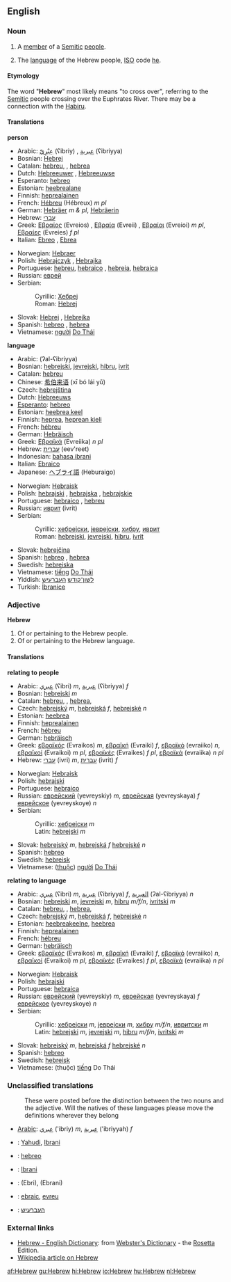 ==English==

===Noun===
{{en-noun|s|-}}

# {{countable}} A [[member]] of a [[Semitic]] [[people]].
# {{uncountable}} The [[language]] of the Hebrew people, [[ISO]] code [[he]].

====Etymology====
The word "'''Hebrew'''" most likely means "to cross over", referring to the [[Semitic]] people crossing over the Euphrates River. There may be a connection with the [[Habiru]].

====Translations====
'''person'''
{{top}}
*Arabic: [[عبري|عِبْرِيّ]] (ʕibriy) {{m}}, [[عبرية]] (ʕibriyya) {{f}}
*Bosnian: [[Hebrej]] {{m}}
*Catalan: [[hebreu]], {{m}}, [[hebrea]] {{f}}
*Dutch: [[Hebreeuwer]] {{m}}, [[Hebreeuwse]] {{f}}
*Esperanto: [[hebreo]]
*Estonian: [[heebrealane]]
*Finnish: [[heprealainen]]
*French: [[Hébreu]] {{m}} (Hébreux) ''m pl''
*German: [[Hebräer]] ''m & pl'', [[Hebräerin]] {{f}}
*Hebrew: [[עברי]]
*Greek: [[Εβραίος]] (Evreios) {{m}}, [[Εβραία]] (Evreii) {{f}}, [[Εβραίοι]] (Evreioi) ''m pl'', [[Εβραίες]] (Evreies) ''f pl''
*Italian: [[Ebreo]] {{m}}, [[Ebrea]] {{f}}
{{mid}}
*Norwegian: [[Hebraer]] {{m}}
*Polish: [[Hebrajczyk]] {{m}}, [[Hebrajka]] {{f}}
*Portuguese: [[hebreu]], [[hebraico]] {{m}}, [[hebreia]], [[hebraica]] {{f}}
*Russian: [[еврей]]
*Serbian:
*:Cyrillic: [[Хебреј]] {{m}}
*:Roman: [[Hebrej]] {{m}}
*Slovak: [[Hebrej]] {{m}}, [[Hebrejka]] {{f}}
*Spanish: [[hebreo]] {{m}}, [[hebrea]] {{f}}
*Vietnamese: [[người]] [[Do Thái]]
{{bottom}}

'''language'''
{{top}}
*Arabic: {{ARchar|[[العبرية|العِبْرِيَّة]]}} (ʔal-ʕibriyya) {{f}}
*Bosnian: [[hebrejski]], [[jevrejski]], [[hibru]], [[ivrit]] {{m}}
*Catalan: [[hebreu]] {{m}}
*Chinese: [[希伯来语]] (xī bó lái yǔ)
*Czech: [[hebrejština]] {{f}}
*Dutch: [[Hebreeuws]] {{n}}
*[[Esperanto]]: [[hebreo]]
*Estonian: [[heebrea keel]]
*Finnish: [[heprea]], [[heprean kieli]]
*French: [[hébreu]] {{m}}
*German: [[Hebräisch]] {{n}}
*Greek: [[Εβραϊκά]] (Evreiika) ''n pl''
*Hebrew: [[עברית]] (eev'reet)
*Indonesian: [[bahasa ibrani]]
*Italian: [[Ebraico]] {{m}}
*Japanese: [[ヘブライ語]] (Heburaigo)
{{mid}}
*Norwegian: [[Hebraisk]]
*Polish: [[hebrajski]] {{m}}, [[hebrajska]] {{f}}, [[hebrajskie]] {{n}}
*Portuguese: [[hebraico]] {{m}}, [[hebreu]] {{m}}
*Russian: [[иврит]] (ivrit) {{m}}
*Serbian:
*:Cyrillic: [[хебрејски]], [[јеврејски]], [[хибру]], [[иврит]] {{m}}
*:Roman: [[hebrejski]], [[jevrejski]], [[hibru]], [[ivrit]] {{m}}
*Slovak: [[hebrejčina]] {{f}}
*Spanish: [[hebreo]] {{m}}, [[hebrea]] {{f}}
*Swedish: [[hebreiska]] {{c}}
*Vietnamese: [[tiếng]] [[Do Thái]]
*Yiddish: [[לשון־קודש]] [[העברעיש]]
*Turkish: [[İbranice]]
{{bottom}}

===Adjective===
'''Hebrew'''
#Of or pertaining to the Hebrew people.
#Of or pertaining to the Hebrew language.

====Translations====
'''relating to people'''
{{top}}
*Arabic: [[عبري]] (ʕibri) ''m'', [[عبرية]] (ʕibriyya) ''f''
*Bosnian: [[hebrejski]] ''m''
*Catalan: [[hebreu]], {{m}}, [[hebrea]],{{f}}
*Czech: [[hebrejský]] ''m'', [[hebrejská]] ''f'', [[hebrejské]] ''n''
*Estonian: [[heebrea]]
*Finnish: [[heprealainen]]
*French: [[hébreu]]
*German: [[hebräisch]]
*Greek: [[εβραϊκός]] (Evraikos) ''m'', [[εβραϊκή]] (Evraiki) ''f'', [[εβραϊκό]] (evraiiko) ''n'', [[εβραϊκοί]] (Evraikoi) ''m pl'', [[εβραϊκές]] (Evraikes) ''f pl'', [[εβραϊκά]] (evraiika) ''n pl''
*Hebrew: [[עברי]] (ivri) ''m'', [[עברית]] (ivrit) ''f''
{{mid}}
*Norwegian: [[Hebraisk]]
*Polish: [[hebrajski]]
*Portuguese: [[hebraico]]
*Russian: [[еврейский]] (yevreyskiy) ''m'', [[еврейская]] (yevreyskaya) ''f'' [[еврейское]] (yevreyskoye) ''n''
*Serbian:
*:Cyrillic: [[хебрејски]] ''m''
*:Latin: [[hebrejski]] ''m''
*Slovak: [[hebrejský]] ''m'', [[hebrejská]] ''f'' [[hebrejské]] ''n''
*Spanish: [[hebreo]]
*Swedish: [[hebreisk]]
*Vietnamese: ([[thuộc]]) [[người]] [[Do Thái]]
{{bottom}}

'''relating to language'''
{{top}}
*Arabic: [[عبري]] (ʕibri) ''m'', [[عبرية]] (ʕibriyya) ''f'', [[العبرية]] (ʔal-ʕibriyya) ''n''
*Bosnian: [[hebrejski]] ''m'', [[jevrejski]] ''m'', [[hibru]] ''m/f/n'', [[ivritski]] ''m''
*Catalan: [[hebreu]], {{m}}, [[hebrea]],{{f}}
*Czech: [[hebrejský]] ''m'', [[hebrejská]] ''f'', [[hebrejské]] ''n''
*Estonian: [[heebreakeelne]], [[heebrea]]
*Finnish: [[heprealainen]]
*French: [[hébreu]]
*German: [[hebräisch]]
*Greek: [[εβραϊκός]] (Evraikos) ''m'', [[εβραϊκή]] (Evraiki) ''f'', [[εβραϊκό]] (evraiiko) ''n'', [[εβραϊκοί]] (Evraikoi) ''m pl'', [[εβραϊκές]] (Evraikes) ''f pl'', [[εβραϊκά]] (evraiika) ''n pl''
{{mid}}
*Norwegian: [[Hebraisk]]
*Polish: [[hebrajski]]
*Portuguese: [[hebraica]]
*Russian: [[еврейский]] (yevreyskiy) ''m'', [[еврейская]] (yevreyskaya) ''f'' [[еврейское]] (yevreyskoye) ''n''
*Serbian:
*:Cyrillic: [[хебрејски]] ''m'', [[јеврејски]] ''m'', [[хибру]] ''m/f/n'', [[ивритски]] ''m''
*:Latin: [[hebrejski]] ''m'', [[jevrejski]] ''m'', [[hibru]] ''m/f/n'', [[ivritski]] ''m''
*Slovak: [[hebrejský]] ''m'', [[hebrejská]] ''f'' [[hebrejské]] ''n''
*Spanish: [[hebreo]]
*Swedish: [[hebreisk]]
*Vietnamese: (thuộc) [[tiếng]] Do Thái
{{bottom}}

===Unclassified translations===
{{checktrans}}
:These were posted before the distinction between the two nouns and the adjective. Will the natives of these languages please move the definitions wherever they belong
*[[Arabic]]: [[عبري]] ('ibriy) ''m'', [[عبرية]] ('ibriyyah) ''f''
*{{ttbc|Indonesian}}: [[Yahudi]], [[Ibrani]]
*{{ttbc|Interlingua}}: [[hebreo]]
*{{ttbc|Malay}}: [[Ibrani]]
*{{ttbc|Persian}}: {{FAchar|[[عبری]]}} (Ebri), {{FAchar|[[عبرانی]]}} (Ebrani)
*{{ttbc|Romanian}}: [[ebraic]], [[evreu]]
*{{ttbc|Yiddish}}: [[העברעיִש]]

===External links===
{{interwiktionary|code=he}}
*[http://www.websters-online-dictionary.org/definition/Hebrew-english/ Hebrew - English Dictionary]: from [http://www.websters-online-dictionary.org/ Webster's Dictionary] - the [[Rosetta]] Edition.
* [[w:Hebrew|Wikipedia article on Hebrew]]

[[af:Hebrew]]
[[gu:Hebrew]]
[[hi:Hebrew]]
[[io:Hebrew]]
[[hu:Hebrew]]
[[nl:Hebrew]]